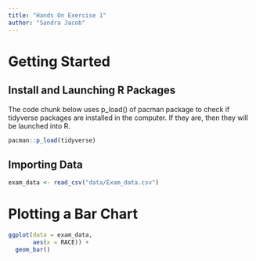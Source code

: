 ```yaml
---
title: "Hands On Exercise 1"
author: "Sandra Jacob"
---
```


# Getting Started

## Install and Launching R Packages

The code chunk below uses p_load() of pacman package to check if tidyverse packages are installed in the computer. If they are, then they will be launched into R.

```r
pacman::p_load(tidyverse)

```

## Importing Data

```r
exam_data <- read_csv("data/Exam_data.csv")

```

# Plotting a Bar Chart

```r
ggplot(data = exam_data,
       aes(x = RACE)) + 
  geom_bar()

```
